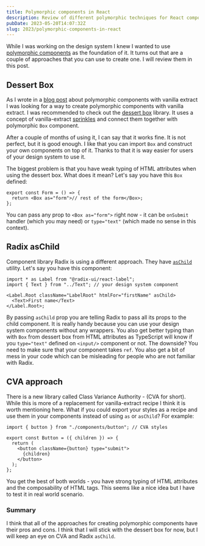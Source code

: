 ```yaml
---
title: Polymorphic components in React
description: Review of different polymorphic techniques for React components
pubDate: 2023-05-20T14:07:32Z
slug: 2023/polymorphic-components-in-react
---
```


While I was working on the design system I knew I wanted to use [polymorphic components](https://react-typescript-cheatsheet.netlify.app/docs/advanced/patterns_by_usecase/#polymorphic-components-eg-with-as-props) as the foundation of it. It turns out that are a couple of approaches that you can use to create one. I will review them in this post.

## Dessert Box

As I wrote in a [blog post](https://krzysztofzuraw.com/blog/2023/polymorphic-react-component-with-vanilla-extract/) about polymorphic components with vanilla extract I was looking for a way to create polymorphic components with vanilla extract. I was recommended to check out the [dessert box](https://github.com/TheMightyPenguin/dessert-box) library. It uses a concept of vanilla-extract [sprinkles](https://vanilla-extract.style/documentation/packages/sprinkles/) and connect them together with polymorphic `Box` component.

After a couple of months of using it, I can say that it works fine. It is not perfect, but it is good enough. I like that you can import `Box` and construct your own components on top of it. Thanks to that it is way easier for users of your design system to use it.

The biggest problem is that you have weak typing of HTML attributes when using the dessert box. What does it mean? Let's say you have this `Box` defined:

```tsx
export const Form = () => {
  return <Box as="form">// rest of the form</Box>;
};
```

You can pass any prop to `<Box as="form">` right now - it can be `onSubmit` handler (which you may need) or `type="text"` (which made no sense in this context).

## Radix asChild

Component library Radix is using a different approach. They have [`asChild`](https://www.radix-ui.com/docs/primitives/utilities/slot) utility. Let's say you have this component:

```tsx
import * as Label from "@radix-ui/react-label";
import { Text } from "../Text"; // your design system component

<Label.Root className="LabelRoot" htmlFor="firstName" asChild>
  <Text>First name</Text>
</Label.Root>;
```

By passing `asChild` prop you are telling Radix to pass all its props to the child component. It is really handy because you can use your design system components without any wrappers. You also get better typing than with `Box` from dessert box from HTML attributes as TypeScript will know if you `type="text"` defined on `<input/>` component or not. The downside? You need to make sure that your component takes `ref`. You also get a bit of mess in your code which can be misleading for people who are not familiar with Radix.

## CVA approach

There is a new library called Class Variance Authority - (CVA for short). While this is more of a replacement for vanilla-extract recipe I think it is worth mentioning here. What if you could export your styles as a recipe and use them in your components instead of using `as` or `asChild`?
For example:

```tsx
import { button } from "./components/button"; // CVA styles

export const Button = ({ children }) => {
  return (
    <button className={button} type="submit">
      {children}
    </button>
  );
};
```

You get the best of both worlds - you have strong typing of HTML attributes and the composability of HTML tags. This seems like a nice idea but I have to test it in real world scenario.

### Summary

I think that all of the approaches for creating polymorphic components have their pros and cons. I think that I will stick with the dessert box for now, but I will keep an eye on CVA and Radix `asChild`.
